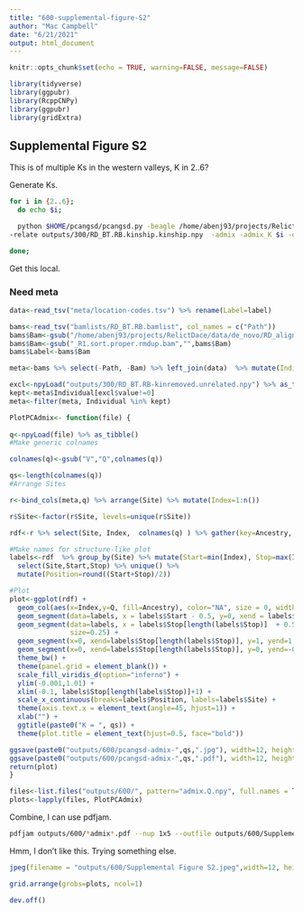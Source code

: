 ```yaml
---
title: "600-supplemental-figure-S2"
author: "Mac Campbell"
date: "6/21/2021"
output: html_document
---
```


```r
knitr::opts_chunk$set(echo = TRUE, warning=FALSE, message=FALSE)
```

```r
library(tidyverse)
library(ggpubr)
library(RcppCNPy)
library(ggpubr)
library(gridExtra)
```

## Supplemental Figure S2
This is of multiple Ks in the western valleys, K in 2..6?

Generate Ks.

```sh
for i in {2..6};
  do echo $i; 

  python $HOME/pcangsd/pcangsd.py -beagle /home/abenj93/projects/RelictDace/data/de_novo/RD_popgen/results_admix/BT.RB_admix/RD_BT.RB_glh.beagle.gz \
-relate outputs/300/RD_BT.RB.kinship.kinship.npy  -admix -admix_K $i -o outputs/600/RD_BT.RB_glh-k$i -threads 5 ;

done;
```

Get this local.

### Need meta

```r
data<-read_tsv("meta/location-codes.tsv") %>% rename(Label=label)

bams<-read_tsv("bamlists/RD_BT.RB.bamlist", col_names = c("Path"))
bams$Bam<-gsub("/home/abenj93/projects/RelictDace/data/de_novo/RD_alignment/RAD_align/","",bams$Path)
bams$Bam<-gsub("_R1.sort.proper.rmdup.bam","",bams$Bam)
bams$Label<-bams$Bam

meta<-bams %>% select(-Path, -Bam) %>% left_join(data)  %>% mutate(Individual=1:n()) %>% rename(Site=Locality)

excl<-npyLoad("outputs/300/RD_BT.RB-kinremoved.unrelated.npy") %>% as_tibble()
kept<-meta$Individual[excl$value!=0]
meta<-filter(meta, Individual %in% kept)
```

```r
PlotPCAdmix<- function(file) {
  
q<-npyLoad(file) %>% as_tibble() 
#Make generic colnames

colnames(q)<-gsub("V","Q",colnames(q))

qs<-length(colnames(q))
#Arrange Sites

r<-bind_cols(meta,q) %>% arrange(Site) %>% mutate(Index=1:n())

r$Site<-factor(r$Site, levels=unique(r$Site))

rdf<-r %>% select(Site, Index,  colnames(q) ) %>% gather(key=Ancestry, value=Q, 3:(3+length(colnames(q))-1))

#Make names for structure-like plot
labels<-rdf  %>% group_by(Site) %>% mutate(Start=min(Index), Stop=max(Index)) %>% 
  select(Site,Start,Stop) %>% unique() %>% 
  mutate(Position=round((Start+Stop)/2))

#Plot
plot<-ggplot(rdf) + 
  geom_col(aes(x=Index,y=Q, fill=Ancestry), color="NA", size = 0, width = 1)+
  geom_segment(data=labels, x = labels$Start - 0.5, y=0, xend = labels$Start-0.5, yend=1, alpha=0.9, size=0.25) +
  geom_segment(data=labels, x = labels$Stop[length(labels$Stop)]  + 0.5, y=0, xend=labels$Stop[length(labels$Stop)] + 0.5, yend=1,  alpha=0.9,
               size=0.25) +
  geom_segment(x=0, xend=labels$Stop[length(labels$Stop)], y=1, yend=1, alpha=0.9, size=0.25) +
  geom_segment(x=0, xend=labels$Stop[length(labels$Stop)], y=0, yend=-0.0, alpha=0.9, size=0.25) +
  theme_bw() + 
  theme(panel.grid = element_blank()) +
  scale_fill_viridis_d(option="inferno") +
  ylim(-0.001,1.01) +
  xlim(-0.1, labels$Stop[length(labels$Stop)]+1) +
  scale_x_continuous(breaks=labels$Position, labels=labels$Site) +
  theme(axis.text.x = element_text(angle=45, hjust=1)) +
  xlab("") +
  ggtitle(paste0("K = ", qs)) +
  theme(plot.title = element_text(hjust=0.5, face="bold"))

ggsave(paste0("outputs/600/pcangsd-admix-",qs,".jpg"), width=12, height=8)
ggsave(paste0("outputs/600/pcangsd-admix-",qs,".pdf"), width=12, height=8)
return(plot)
}
```

```r
files<-list.files("outputs/600/", pattern="admix.Q.npy", full.names = TRUE)
plots<-lapply(files, PlotPCAdmix)
```

Combine, I can use pdfjam.   

```sh
pdfjam outputs/600/*admix*.pdf --nup 1x5 --outfile outputs/600/Supplemental\ Figure\ S2.pdf
```

Hmm, I don't like this. Trying something else.

```r
jpeg(filename = "outputs/600/Supplemental Figure S2.jpeg",width=12, height=16, units = "in", res = 300)

grid.arrange(grobs=plots, ncol=1)

dev.off()
```


